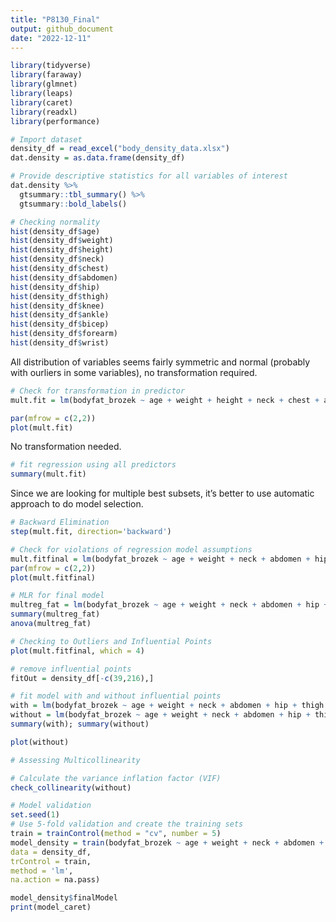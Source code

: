 ```yaml
---
title: "P8130_Final"
output: github_document
date: "2022-12-11"
---
```


```r
library(tidyverse)
library(faraway)
library(glmnet)
library(leaps)
library(caret)
library(readxl)
library(performance)
```

```r
# Import dataset
density_df = read_excel("body_density_data.xlsx")
dat.density = as.data.frame(density_df)
```

```r
# Provide descriptive statistics for all variables of interest
dat.density %>% 
  gtsummary::tbl_summary() %>%
  gtsummary::bold_labels()
```

```r
# Checking normality
hist(density_df$age)
hist(density_df$weight)
hist(density_df$height)
hist(density_df$neck)
hist(density_df$chest)
hist(density_df$abdomen)
hist(density_df$hip)
hist(density_df$thigh)
hist(density_df$knee)
hist(density_df$ankle)
hist(density_df$bicep)
hist(density_df$forearm)
hist(density_df$wrist)
```

All distribution of variables seems fairly symmetric and normal (probably with ourliers in some variables), no transformation required.

```r
# Check for transformation in predictor
mult.fit = lm(bodyfat_brozek ~ age + weight + height + neck + chest + abdomen + hip + thigh + knee + ankle + bicep + forearm + wrist, data = density_df)

par(mfrow = c(2,2))
plot(mult.fit)
```

No transformation needed.

```r
# fit regression using all predictors
summary(mult.fit)
```

Since we are looking for multiple best subsets, it's better to use automatic approach to do model selection.

```r
# Backward Elimination
step(mult.fit, direction='backward')
```

```r
# Check for violations of regression model assumptions
mult.fitfinal = lm(bodyfat_brozek ~ age + weight + neck + abdomen + hip + thigh + forearm + wrist, data = density_df)
par(mfrow = c(2,2))
plot(mult.fitfinal)
```

```r
# MLR for final model
multreg_fat = lm(bodyfat_brozek ~ age + weight + neck + abdomen + hip + thigh + forearm + wrist, data = density_df)
summary(multreg_fat)
anova(multreg_fat)
```

```r
# Checking to Outliers and Influential Points
plot(mult.fitfinal, which = 4)
```
```r
# remove influential points
fitOut = density_df[-c(39,216),]

# fit model with and without influential points
with = lm(bodyfat_brozek ~ age + weight + neck + abdomen + hip + thigh + forearm + wrist, data = density_df)
without = lm(bodyfat_brozek ~ age + weight + neck + abdomen + hip + thigh + forearm + wrist, data = fitOut)
summary(with); summary(without)

plot(without)
```

```r
# Assessing Multicollinearity

# Calculate the variance inflation factor (VIF)
check_collinearity(without)
```


```r
# Model validation
set.seed(1)
# Use 5-fold validation and create the training sets
train = trainControl(method = "cv", number = 5)
model_density = train(bodyfat_brozek ~ age + weight + neck + abdomen + hip + thigh + forearm + wrist,
data = density_df,
trControl = train,
method = 'lm',
na.action = na.pass)

model_density$finalModel
print(model_caret)
```

